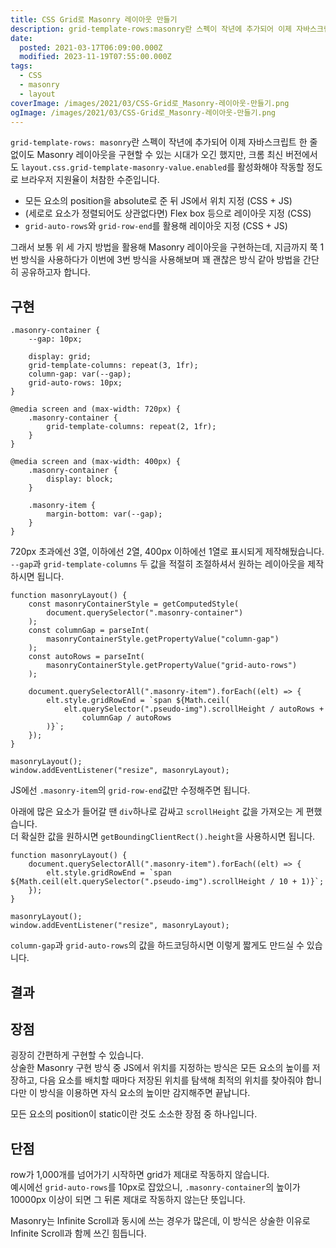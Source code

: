 ```yaml
---
title: CSS Grid로 Masonry 레이아웃 만들기
description: grid-template-rows:masonry란 스펙이 작년에 추가되어 이제 자바스크립트 한 줄 없이도 Masonry 레이아웃을 구현할 수 있는 시대가 오긴 했지만, 크롬 최신 버전에서도 layout.css.grid-template-masonry-value.enabled를 활성화해야 작동할 정도로 브라우저 지원율이 처참한 수준입니다. 모든 요소의 position을 absolute로 준 뒤 JS에서 위치 지정 (CSS + JS) (세로로 요소가 정렬되어도 상관없다면) Flex box 등으로 레이아웃 지정 (CSS) grid-auto-rows와 grid-row-end를 활용해 레이아웃
date:
  posted: 2021-03-17T06:09:00.000Z
  modified: 2023-11-19T07:55:00.000Z
tags:
  - CSS
  - masonry
  - layout
coverImage: /images/2021/03/CSS-Grid로_Masonry-레이아웃-만들기.png
ogImage: /images/2021/03/CSS-Grid로_Masonry-레이아웃-만들기.png
---
```


`grid-template-rows: masonry`란 스펙이 작년에 추가되어 이제 자바스크립트 한 줄 없이도 Masonry 레이아웃을 구현할 수 있는 시대가 오긴 했지만, 크롬 최신 버전에서도 `layout.css.grid-template-masonry-value.enabled`를 활성화해야 작동할 정도로 브라우저 지원율이 처참한 수준입니다.

* 모든 요소의 position을 absolute로 준 뒤 JS에서 위치 지정 (CSS + JS)
* (세로로 요소가 정렬되어도 상관없다면) Flex box 등으로 레이아웃 지정 (CSS)
* `grid-auto-rows`와 `grid-row-end`를 활용해 레이아웃 지정 (CSS + JS)

그래서 보통 위 세 가지 방법을 활용해 Masonry 레이아웃을 구현하는데, 지금까지 쭉 1번 방식을 사용하다가 이번에 3번 방식을 사용해보며 꽤 괜찮은 방식 같아 방법을 간단히 공유하고자 합니다.

## 구현

```
.masonry-container {
    --gap: 10px;

    display: grid;
    grid-template-columns: repeat(3, 1fr);
    column-gap: var(--gap);
    grid-auto-rows: 10px;
}

@media screen and (max-width: 720px) {
    .masonry-container {
        grid-template-columns: repeat(2, 1fr);
    }
}

@media screen and (max-width: 400px) {
    .masonry-container {
        display: block;
    }

    .masonry-item {
        margin-bottom: var(--gap);
    }
}

```

720px 초과에선 3열, 이하에선 2열, 400px 이하에선 1열로 표시되게 제작해뒀습니다.  
`--gap`과 `grid-template-columns` 두 값을 적절히 조절하셔서 원하는 레이아웃을 제작하시면 됩니다.

```
function masonryLayout() {
    const masonryContainerStyle = getComputedStyle(
        document.querySelector(".masonry-container")
    );
    const columnGap = parseInt(
        masonryContainerStyle.getPropertyValue("column-gap")
    );
    const autoRows = parseInt(
        masonryContainerStyle.getPropertyValue("grid-auto-rows")
    );

    document.querySelectorAll(".masonry-item").forEach((elt) => {
        elt.style.gridRowEnd = `span ${Math.ceil(
            elt.querySelector(".pseudo-img").scrollHeight / autoRows +
                columnGap / autoRows
        )}`;
    });
}

masonryLayout();
window.addEventListener("resize", masonryLayout);

```

JS에선 `.masonry-item`의 `grid-row-end`값만 수정해주면 됩니다.

아래에 많은 요소가 들어갈 땐 `div`하나로 감싸고 `scrollHeight` 값을 가져오는 게 편했습니다.  
더 확실한 값을 원하시면 `getBoundingClientRect().height`을 사용하시면 됩니다.

```
function masonryLayout() {
    document.querySelectorAll(".masonry-item").forEach((elt) => {
        elt.style.gridRowEnd = `span ${Math.ceil(elt.querySelector(".pseudo-img").scrollHeight / 10 + 1)}`;
    });
}

masonryLayout();
window.addEventListener("resize", masonryLayout);

```

`column-gap`과 `grid-auto-rows`의 값을 하드코딩하시면 이렇게 짧게도 만드실 수 있습니다.

## 결과

## 장점

굉장히 간편하게 구현할 수 있습니다.  
상술한 Masonry 구현 방식 중 JS에서 위치를 지정하는 방식은 모든 요소의 높이를 저장하고, 다음 요소를 배치할 때마다 저장된 위치를 탐색해 최적의 위치를 찾아줘야 합니다만 이 방식을 이용하면 자식 요소의 높이만 감지해주면 끝납니다.

모든 요소의 position이 static이란 것도 소소한 장점 중 하나입니다.

## 단점

row가 1,000개를 넘어가기 시작하면 grid가 제대로 작동하지 않습니다.  
예시에선 `grid-auto-rows`를 10px로 잡았으니, `.masonry-container`의 높이가 10000px 이상이 되면 그 뒤론 제대로 작동하지 않는단 뜻입니다.

Masonry는 Infinite Scroll과 동시에 쓰는 경우가 많은데, 이 방식은 상술한 이유로 Infinite Scroll과 함께 쓰긴 힘듭니다.